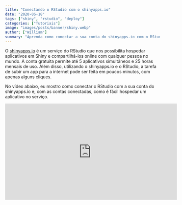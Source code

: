 ```yaml
---
title: "Conectando o RStudio com o shinyapps.io"
date: "2020-06-18"
tags: ["shiny", "rstudio", "deploy"]
categories: ["Tutoriais"]
image: "images/posts/banner/shiny.webp"
author: ["William"]
summary: "Aprenda como conectar a sua conta do shinyapps.io com o RStudio para compartilhar aplicativos Shiny na internet em apenas alguns minutos."
---
```


O [shinyapps.io](https://www.shinyapps.io/) é um serviço do RStudio que nos possibilita hospedar aplicativos em Shiny e compartilhá-los online com qualquer pessoa no mundo. A conta gratuita permite até 5 aplicativos simultâneos e 25 horas mensais de uso. Além disso, utilizando o shinyapps.io e o RStudio, a tarefa de subir um app para a internet pode ser feita em poucos minutos, com apenas alguns cliques.

No vídeo abaixo, eu mostro como conectar o RStudio com a sua conta do shinyapps.io e, com as contas conectadas, como é fácil hospedar um aplicativo no serviço.

<center>
<iframe width="560" height="315" src="https://www.youtube.com/embed/jRXubw0kOrg" frameborder="0" allow="accelerometer; autoplay; encrypted-media; gyroscope; picture-in-picture" allowfullscreen></iframe>
</center>
